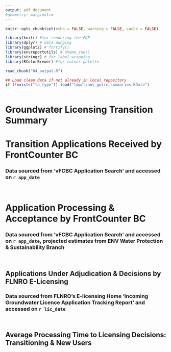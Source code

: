 ```yaml
---
output: pdf_document
#geometry: margin=1cm
---
```



```r
knitr::opts_chunk$set(echo = FALSE, warning = FALSE, cache = FALSE)

library(knitr) #for rendering the PDF
library(dplyr) # data munging
library(ggplot2) # fortify()
library(envreportutils) # theme_soe()
library(stringr) # for label wrapping
library(RColorBrewer) #for colour palette

read_chunk("04_output.R")

## Load clean data if not already in local repository
if (!exists("ta_type")) load("tmp/trans_gwlic_summaries.RData")
```


```r
```
<!--\pagenumbering{gobble}-->


# Groundwater Licensing Transition Summary

\vspace{18pt}

# Transition Applications **Received** by FrontCounter BC

### Data sourced from 'vFCBC Application Search' and accessed on `r app_date`

\vspace{24pt}
  
```r

```

\vspace{48pt}

```r

```

\newpage

# Application **Processing & Acceptance** by FrontCounter BC

### Data sourced from 'vFCBC Application Search' and accessed on `r app_date`, projected estimates from ENV Water Protection & Sustainability Branch

\vspace{24pt}

```r

```

\vspace{48pt}

```r

```

\newpage

## Applications Under **Adjudication & Decisions** by FLNRO E-Licensing

### Data sourced from FLNRO's E-licensing Home 'Incoming Groundwater Licence Application Tracking Report' and accessed on `r lic_date`

\vspace{16pt}

```r

```

\vspace{16pt}

```r

```


\newpage

## Average Processing Time to Licensing Decisions: Transitioning & New Users

